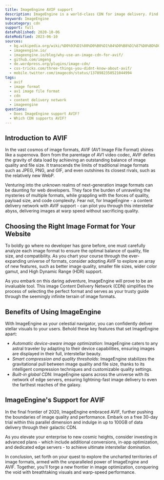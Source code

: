 ```yaml
---
title: ImageEngine AVIF support
description: ImageEngine is a world-class CDN for image delivery. Find out how you can use AVIF images in ImageEngine.
keyword: ImageEngine
subcategory: cdn
support: full
datePublished: 2020-10-06
dateModified: 2023-06-10
sources:
  - bg.wikipedia.org/wiki/%D0%93%D1%80%D0%B0%D1%84%D0%B8%D1%87%D0%BD%D0%B8_%D1%84%D0%B0%D0%B9%D0%BB%D0%BE%D0%B2%D0%B8_%D1%84%D0%BE%D1%80%D0%BC%D0%B0%D1%82%D0%B8
  - imageengine.io/
  - imageengine.io/blog/why-use-an-image-cdn-for-avif/
  - github.com/imgeng
  - de.wordpress.org/plugins/image-cdn/
  - css-tricks.com/three-things-you-didnt-know-about-avif/
  - mobile.twitter.com/imagecdn/status/1378982350521044994
tags:
  - avif
  - image format
  - av1 image file format
  - cdn
  - content delivery network
  - imageengine
questions:
  - Does ImageEngine support AVIF?
  - Which CDN supports AVIF?
---
```


## Introduction to AVIF

In the vast cosmos of image formats, AVIF (AV1 Image File Format) shines like a supernova. Born from the parentage of AV1 video codec, AVIF defies the gravity of data load by achieving an outstanding balance of image quality and file size. It transcends the limits of traditional image formats such as JPEG, PNG, and GIF, and even outshines its closest rivals, such as the relatively new WebP.

Venturing into the unknown realms of next-generation image formats can be daunting for web developers. They face the burden of unraveling the mysteries of multiple formats, while grappling with the forces of quality, payload size, and code complexity. Fear not, for ImageEngine - a content delivery network with AVIF support - can pilot you through this interstellar abyss, delivering images at warp speed without sacrificing quality.

## Choosing the Right Image Format for Your Website

To boldly go where no developer has gone before, one must carefully analyze each image format to ensure the optimal balance of quality, file size, and compatibility. As you chart your course through the ever-expanding universe of formats, consider adopting AVIF to explore an array of new features, such as better image quality, smaller file sizes, wider color gamut, and High Dynamic Range (HDR) support.

As you embark on this daring adventure, ImageEngine will prove to be an invaluable tool. This image Content Delivery Network (CDN) simplifies the process of selecting the perfect format and serves as your trusty guide through the seemingly infinite terrain of image formats.

## Benefits of Using ImageEngine

With ImageEngine as your celestial navigator, you can confidently deliver stellar visuals to your users. Behold these key features that set ImageEngine apart:

- _Automatic device-aware image optimization_: ImageEngine caters to any astral traveler by adapting to their device capabilities, ensuring images are displayed in their full, interstellar beauty.
- _Smart compression and quality thresholds_: ImageEngine stabilizes the gravitational pull between image quality and file size, thanks to its intelligent compression techniques and customizable quality settings.
- _Built-in global CDN_: ImageEngine spans across the universe with its network of edge servers, ensuring lightning-fast image delivery to even the farthest reaches of the galaxy.

## ImageEngine's Support for AVIF

In the final frontier of 2020, ImageEngine embraced AVIF, further pushing the boundaries of image quality and performance. Embark on a free 30-day trial within this parallel dimension and indulge in up to 100GB of data delivery through their galactic CDN.

As you elevate your enterprise to new cosmic heights, consider investing in advanced plans - which include additional conversions, in-app optimization, and dedicated edge servers - to achieve ultimate interstellar domination.

In conclusion, set forth on your quest to explore the uncharted territories of image formats, armed with the unparalleled power of ImageEngine and AVIF. Together, you'll forge a new frontier in image optimization, conquering the void with breathtaking visuals and warp-speed performance.
